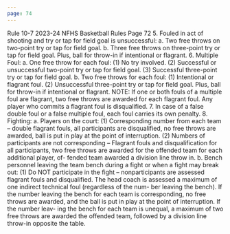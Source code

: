 ```yaml
---
page: 74
---
```


Rule 10-7 2023-24 NFHS Basketball Rules Page 72 5. Fouled in act of shooting and try or tap for field goal is unsuccessful: a. Two free throws on two-point try or tap for field goal. b. Three free throws on three-point try or tap for field goal. Plus, ball for throw-in if intentional or flagrant. 6. Multiple Foul: a. One free throw for each foul: (1) No try involved. (2) Successful or unsuccessful two-point try or tap for field goal. (3) Successful three-point try or tap for field goal. b. Two free throws for each foul: (1) Intentional or flagrant foul. (2) Unsuccessful three-point try or tap for field goal. Plus, ball for throw-in if intentional or flagrant. NOTE: If one or both fouls of a multiple foul are flagrant, two free throws are awarded for each flagrant foul. Any player who commits a flagrant foul is disqualified. 7. In case of a false double foul or a false multiple foul, each foul carries its own penalty. 8. Fighting: a. Players on the court: (1) Corresponding number from each team – double flagrant fouls, all participants are disqualified, no free throws are awarded, ball is put in play at the point of interruption. (2) Numbers of participants are not corresponding – Flagrant fouls and disqualification for all participants, two free throws are awarded for the offended team for each additional player, of- fended team awarded a division line throw in. b. Bench personnel leaving the team bench during a fight or when a fight may break out: (1) Do NOT participate in the fight – nonparticipants are assessed flagrant fouls and disqualified. The head coach is assessed a maximum of one indirect technical foul (regardless of the num- ber leaving the bench). If the number leaving the bench for each team is corresponding, no free throws are awarded, and the ball is put in play at the point of interruption. If the number leav- ing the bench for each team is unequal, a maximum of two free throws are awarded the offended team, followed by a division line throw-in opposite the table.